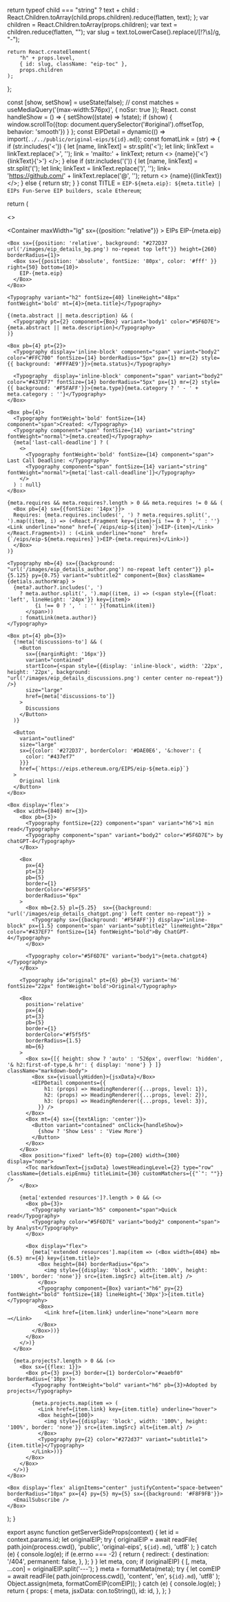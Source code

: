 
  return typeof child === "string"
    ? text + child
    : React.Children.toArray(child.props.children).reduce(flatten, text);
};
    var children = React.Children.toArray(props.children);
    var text = children.reduce(flatten, "");
    var slug = text.toLowerCase().replace(/[!?\s]/g, "-");
    
    return React.createElement(
        "h" + props.level,
        { id: slug, className: "eip-toc" },
        props.children
    );
};

  const [show, setShow] = useState(false);
  // const matches = useMediaQuery('(max-width:576px)', { noSsr: true });  React.
  const handleShow = () => {
    setShow((state) => !state);
    if (show) {
      window.scrollTo({top: document.querySelector('#original').offsetTop, behavior: 'smooth'})
    }
  };
  const EIPDetail = dynamic(() => import(`../../public/original-eips/${id}.md`));
  const fomatLink = (str) => {
    if (str.includes('<')) {
      let [name, linkText] =  str.split('<');
      let link;
      linkText = linkText.replace('>', '');
      link = 'mailto:' + linkText;
      return <>
        {name}{'<'}<Link underline="hover" href={link}>{linkText}</Link>{'>'}
      </>;
    } else if (str.includes('(')) {
      let [name, linkText] =  str.split('(');
      let link;
      linkText = linkText.replace(')', '');
      link= 'https://github.com/' + linkText.replace('@', '');
      return <>
        {name}(<Link underline="hover" href={link}>{linkText}</Link>)
      </>;
    } else { 
      return str;
    }
  }
  const TITLE = `EIP-${meta.eip}: ${meta.title} | EIPs Fun-Serve EIP builders, scale Ethereum`;

return (

<>
  <Head>
    <title>{TITLE}</title>
    <meta property="og:title" content={TITLE} key="title" />
    <meta
      property="og:description"
      content={
        (meta.abstract ? meta.abstract : '') +
        (meta.description ? meta.description : '') +
        (meta.summary ? meta.summary : '')
      }
      key="description"
    />
    <link rel="stylesheet" href="https://cdnjs.cloudflare.com/ajax/libs/github-markdown-css/5.2.0/github-markdown.min.css" integrity="sha512-Ya9H+OPj8NgcQk34nCrbehaA0atbzGdZCI2uCbqVRELgnlrh8vQ2INMnkadVMSniC54HChLIh5htabVuKJww8g==" crossorigin="anonymous" referrerpolicy="no-referrer" />
  </Head>

  <Box borderTop={1} borderColor="#EAEBF0" />
  
  <Container maxWidth="lg" sx={{position: "relative"}} >
    <Box py={4}>
      <Typography display="inline-block" className={detials.iconArrow} component="span" variant="h5" lineHeight="24px">EIPs</Typography>
      <Link  display="inline-block" underline='none' lineHeight="24px">
        EIP-{meta.eip}
      </Link>
    </Box>

    <Box sx={{position: 'relative', background: "#272D37 url('/images/eip_details_bg.png') no-repeat top left"}} height={260} borderRadius={1}>
      <Box sx={{position: 'absolute', fontSize: '80px', color: '#fff' }} right={50} bottom={10}>
        EIP-{meta.eip}
      </Box>
    </Box>

    <Typography variant="h2" fontSize={40} lineHeight="48px" fontWeight='bold' mt={4}>{meta.title}</Typography>

    {(meta.abstract || meta.description) && (
      <Typography pt={2} component={Box} variant='body1' color="#5F6D7E">{meta.abstract || meta.description}</Typography>
    )}

    <Box pb={4} pt={2}>
      <Typography display='inline-block' component="span" variant="body2" color="#FFC700" fontSize={14} borderRadius="5px" px={1} mr={2} style={{ background: '#FFFAE9'}}>{meta.status}</Typography>

      <Typography  display='inline-block' component="span" variant="body2" color="#437EF7" fontSize={14} borderRadius="5px" px={1} mr={2} style={{ background: '#F5FAFF'}}>{meta.type}{meta.category ? ' - ' + meta.category : ''}</Typography>
    </Box>

    <Box pb={4}>
      <Typography fontWeight='bold' fontSize={14} component="span">Created: </Typography>
      <Typography component="span" fontSize={14} variant="string" fontWeight="normal">{meta.created}</Typography>
      {meta['last-call-deadline'] ? (
        <>
          <Typography fontWeight='bold' fontSize={14} component="span"> Last Call Deadline: </Typography>
          <Typography component="span" fontSize={14} variant="string" fontWeight="normal">{meta['last-call-deadline']}</Typography>
        </>
      ) : null}
    </Box>

    {meta.requires && meta.requires?.length > 0 && meta.requires != 0 && (
      <Box pb={4} sx={{fontSize: '14px'}}>
      Requires: {meta.requires.includes(', ') ? meta.requires.split(', ').map((item, i) => (<React.Fragment key={item}>{i !== 0 ? ', ' : ''}<Link underline="none" href={`/eips/eip-${item}`}>EIP-{item}</Link></React.Fragment>)) : (<Link underline="none"  href={`/eips/eip-${meta.requires}`}>EIP-{meta.requires}</Link>)}
      </Box>
    )}

    <Typography mb={4} sx={{background: "url('/images/eip_details_author.png') no-repeat left center"}} pl={5.125} py={0.75} variant="subtitle2" component={Box} className={detials.authorWrap} >
      {meta?.author?.includes(', ')
        ? meta.author.split(', ').map((item, i) => (<span style={{float: 'left', lineHeight: '24px'}} key={item}>
             {i !== 0 ? ', ' : '' }{fomatLink(item)}
          </span>))
        : fomatLink(meta.author)}
    </Typography>

    <Box pt={4} pb={3}>
      {!meta['discussions-to'] && (
        <Button
          sx={{marginRight: '16px'}}
          variant="contained"
          startIcon={<span style={{display: 'inline-block', width: '22px', height: '22px', background: "url('/images/eip_details_discussions.png') center center no-repeat"}} />}
          size="large"
          href={meta['discussions-to']}
        >
          Discussions
        </Button>
      )}

      <Button
        variant="outlined"
        size="large"
        sx={{color: '#272D37', borderColor: '#DAE0E6', '&:hover': {
          color: "#437ef7"
        }}}
        href={`https://eips.ethereum.org/EIPS/eip-${meta.eip}`}
      >
        Original link
      </Button>
    </Box>

    <Box display='flex'>
      <Box width={840} mr={3}>
        <Box pb={3}>
          <Typography fontSize={22} component="span" variant="h6">1 min read</Typography>
          <Typography component="span" variant="body2" color="#5F6D7E"> by chatGPT-4</Typography>
        </Box>

        <Box
          px={4}
          pt={3}
          pb={5}
          border={1}
          borderColor="#F5F5F5"
          borderRadius="6px"
        >
          <Box mb={2.5} pl={5.25}  sx={{background: "url('/images/eip_details_chatgpt.png') left center no-repeat"}} >
            <Typography sx={{background: '#F5FAFF'}} display="inline-block" px={1.5} component='span' variant="subtitle2" lineHeight="28px" color="#437EF7" fontSize={14} fontWeight="bold">By ChatGPT-4</Typography>
          </Box>

          <Typography color="#5F6D7E" variant="body1">{meta.chatgpt4}</Typography>
        </Box>

        <Typography id="original" pt={6} pb={3} variant='h6' fontSize="22px" fontWeight='bold'>Original</Typography>

        <Box
          position='relative'
          px={4}
          pt={3}
          pb={5}
          border={1}
          borderColor="#f5f5f5"
          borderRadius={1.5}
          mb={6}
        >
          <Box sx={[{ height: show ? 'auto' : '526px', overflow: 'hidden', '& h2:first-of-type,& hr': { display: 'none'} } ]} className="markdown-body">
            <Box sx={visuallyHidden}>{jsxData}</Box>
            <EIPDetail components={{
                h1: (props) => HeadingRenderer({...props, level: 1}),
                h2: (props) => HeadingRenderer({...props, level: 2}),
                h3: (props) => HeadingRenderer({...props, level: 3}),
              }} />
          </Box>
          <Box mt={4} sx={{textAlign: 'center'}}>
            <Button variant="contained" onClick={handleShow}>
              {show ? 'Show Less' : 'View More'}
            </Button>
          </Box>
        </Box>
        <Box position="fixed" left={0} top={200} width={300} display="none">
          <Toc markdownText={jsxData} lowestHeadingLevel={2} type="row" className={detials.eipEnmu} titleLimit={30} customMatchers={{"`": ""}} />
        </Box>

        {meta['extended resources']?.length > 0 && (<>
          <Box pb={3}>
            <Typography variant="h5" component="span">Quick read</Typography>
            <Typography color="#5F6D7E" variant="body2" component="span"> by Analyst</Typography>
          </Box>

          <Box display="flex">
            {meta['extended resources'].map(item => (<Box width={404} mb={6.5} mr={4} key={item.title}>
              <Box height={84} borderRadius="6px">
                <img style={{display: 'block', width: '100%', height: '100%', border: 'none'}} src={item.imgSrc} alt={item.alt} />
              </Box>
              <Typography component={Box} variant="h6" py={2} fontWeight="bold" fontSize={18} lineHeight={'30px'}>{item.title}</Typography>
              <Box>
                <Link href={item.link} underline="none">Learn more →</Link>
              </Box>
            </Box>))}
          </Box>
        </>)}
      </Box>

      {meta.projects?.length > 0 && (<>
        <Box sx={{flex: 1}}>
          <Box pt={3} px={3} border={1} borderColor="#eaebf0" borderRadius={'10px'}>
            <Typography fontWeight="bold" variant="h6" pb={3}>Adopted by projects</Typography>

            {meta.projects.map(item => (
              <Link href={item.link} key={item.title} underline="hover">
              <Box height={100}>
                <img style={{display: 'block', width: '100%', height: '100%', border: 'none'}} src={item.imgSrc} alt={item.alt} />
              </Box>
              <Typography py={2} color="#272d37" variant="subtitle1">{item.title}</Typography>
            </Link>))}
          </Box>
        </Box>
      </>)}
    </Box>

    <Box display='flex' alignItems="center" justifyContent="space-between" borderRadius="10px" px={4} py={5} my={5} sx={{background: '#F8F9FB'}}>
      <EmailSubscribe />
    </Box>

  </Container>
</>);
}

export async function getServerSideProps(context) {
  let id = context.params.id;
  let originalEIP;
  try {
    originalEIP = await readFile(
      path.join(process.cwd(), 'public', 'original-eips', `${id}.md`),
      'utf8'
    );
  } catch (e) {
    console.log(e);
    if (e.errno === -2) {
      return {
        redirect: {
          destination: '/404',
          permanent: false,
        },
      };
    }
  }
  let meta, con;
  if (originalEIP) {
    [, meta, ...con] = originalEIP.split('---');
  }
  meta = formatMeta(meta);
  try {
    let comEIP = await readFile(
      path.join(process.cwd(), 'content', 'en', `${id}.md`),
      'utf8'
    );
    Object.assign(meta, formatComEIP(comEIP));
  } catch (e) {
    console.log(e);
  }
  return {
    props: {
      meta,
      jsxData: con.toString(),
      id: id,
    },
  };
}
